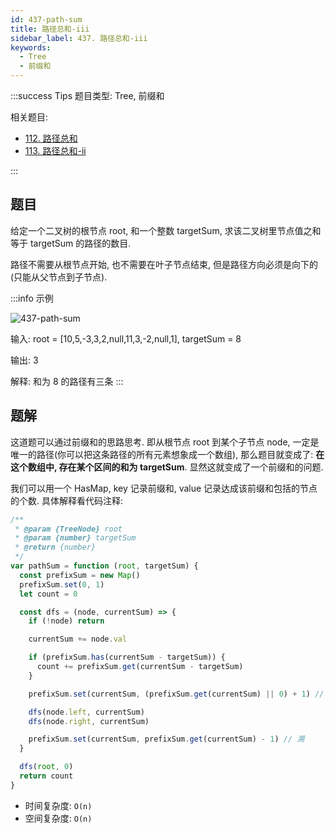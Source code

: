 ```yaml
---
id: 437-path-sum
title: 路径总和-iii
sidebar_label: 437. 路径总和-iii
keywords:
  - Tree
  - 前缀和
---
```


:::success Tips
题目类型: Tree, 前缀和

相关题目:

- [112. 路径总和](/leetcode/easy/112-has-path-sum)
- [113. 路径总和-ii](/leetcode/medium/113-path-sum)

:::

## 题目

给定一个二叉树的根节点 root, 和一个整数 targetSum, 求该二叉树里节点值之和等于 targetSum 的路径的数目.

路径不需要从根节点开始, 也不需要在叶子节点结束, 但是路径方向必须是向下的(只能从父节点到子节点).

:::info 示例

![437-path-sum](../../static/img/437-path-sum.jpg)

输入: root = [10,5,-3,3,2,null,11,3,-2,null,1], targetSum = 8

输出: 3

解释: 和为 8 的路径有三条
:::

## 题解

这道题可以通过前缀和的思路思考. 即从根节点 root 到某个子节点 node, 一定是唯一的路径(你可以把这条路径的所有元素想象成一个数组), 那么题目就变成了: **在这个数组中, 存在某个区间的和为 targetSum**. 显然这就变成了一个前缀和的问题.

我们可以用一个 HasMap, key 记录前缀和, value 记录达成该前缀和包括的节点的个数. 具体解释看代码注释:

```ts
/**
 * @param {TreeNode} root
 * @param {number} targetSum
 * @return {number}
 */
var pathSum = function (root, targetSum) {
  const prefixSum = new Map()
  prefixSum.set(0, 1)
  let count = 0

  const dfs = (node, currentSum) => {
    if (!node) return

    currentSum += node.val

    if (prefixSum.has(currentSum - targetSum)) {
      count += prefixSum.get(currentSum - targetSum)
    }

    prefixSum.set(currentSum, (prefixSum.get(currentSum) || 0) + 1) // 回

    dfs(node.left, currentSum)
    dfs(node.right, currentSum)

    prefixSum.set(currentSum, prefixSum.get(currentSum) - 1) // 溯
  }

  dfs(root, 0)
  return count
}
```

- 时间复杂度: `O(n)`
- 空间复杂度: `O(n)`
